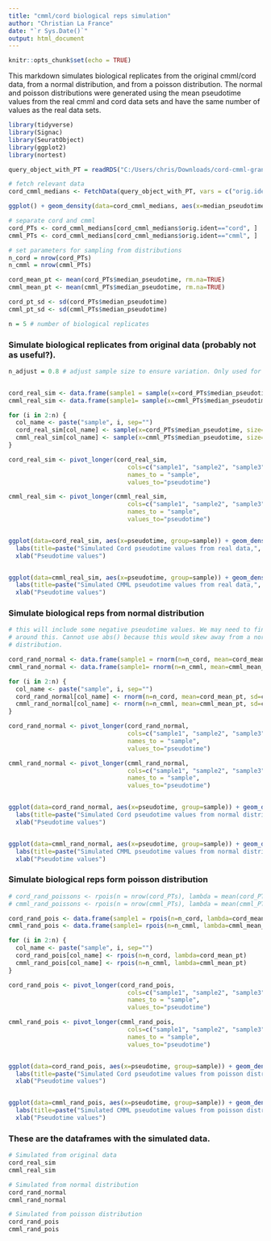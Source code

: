 ---
title: "cmml/cord biological reps simulation"
author: "Christian La France"
date: "`r Sys.Date()`"
output: html_document
---

```{r setup, include=FALSE}
knitr::opts_chunk$set(echo = TRUE)
```


This markdown simulates biological replicates from the original cmml/cord data, from a normal distribution, and from a poisson distribution. The normal and poisson distributions were generated using the mean pseudotime values from the real cmml and cord data sets and have the same number of values as the real data sets. 


```{r}
library(tidyverse)
library(Signac)
library(SeuratObject)
library(ggplot2)
library(nortest)
```


```{r}
query_object_with_PT = readRDS("C:/Users/chris/Downloads/cord-cmml-granja-mapped-with-median-PT_no_clusters_0_13.rds")
```


```{r}
# fetch relevant data
cord_cmml_medians <- FetchData(query_object_with_PT, vars = c("orig.ident", "median_pseudotime")) %>% group_by(orig.ident) %>% as.data.frame()

ggplot() + geom_density(data=cord_cmml_medians, aes(x=median_pseudotime, group=orig.ident, fill=orig.ident), alpha=0.5) + labs(title="Density of pseudotime values")
```


```{r}
# separate cord and cmml
cord_PTs <- cord_cmml_medians[cord_cmml_medians$orig.ident=="cord", ]
cmml_PTs <- cord_cmml_medians[cord_cmml_medians$orig.ident=="cmml", ]
```


```{r}
# set parameters for sampling from distributions
n_cord = nrow(cord_PTs)
n_cmml = nrow(cmml_PTs)

cord_mean_pt <- mean(cord_PTs$median_pseudotime, rm.na=TRUE)
cmml_mean_pt <- mean(cmml_PTs$median_pseudotime, rm.na=TRUE)

cord_pt_sd <- sd(cord_PTs$median_pseudotime)
cmml_pt_sd <- sd(cmml_PTs$median_pseudotime)

n = 5 # number of biological replicates
```


### Simulate biological replicates from original data (probably not as useful?).
```{r}
n_adjust = 0.8 # adjust sample size to ensure variation. Only used for simulation from real data. 


cord_real_sim <- data.frame(sample1 = sample(x=cord_PTs$median_pseudotime, size=n_cord*n_adjust, replace=TRUE))
cmml_real_sim <- data.frame(sample1= sample(x=cmml_PTs$median_pseudotime, size=n_cmml*n_adjust, replace=TRUE))

for (i in 2:n) {
  col_name <- paste("sample", i, sep="")
  cord_real_sim[col_name] <- sample(x=cord_PTs$median_pseudotime, size=n_cord*n_adjust, replace=TRUE)
  cmml_real_sim[col_name] <- sample(x=cmml_PTs$median_pseudotime, size=n_cmml*n_adjust, replace=TRUE)
}

cord_real_sim <- pivot_longer(cord_real_sim, 
                                 cols=c("sample1", "sample2", "sample3", "sample4", "sample5"), 
                                 names_to = "sample",
                                 values_to="pseudotime")

cmml_real_sim <- pivot_longer(cmml_real_sim, 
                                 cols=c("sample1", "sample2", "sample3", "sample4", "sample5"), 
                                 names_to = "sample",
                                 values_to="pseudotime")


ggplot(data=cord_real_sim, aes(x=pseudotime, group=sample)) + geom_density() + 
  labs(title=paste("Simulated Cord pseudotime values from real data,", n, "biological reps")) + 
  xlab("Pseudotime values")


ggplot(data=cmml_real_sim, aes(x=pseudotime, group=sample)) + geom_density() + 
  labs(title=paste("Simulated CMML pseudotime values from real data,", n, "biological reps")) +
  xlab("Pseudotime values")

```




### Simulate biological reps from normal distribution
```{r}
# this will include some negative pseudotime values. We may need to find a way
# around this. Cannot use abs() because this would skew away from a normal
# distribution. 

cord_rand_normal <- data.frame(sample1 = rnorm(n=n_cord, mean=cord_mean_pt, sd=cord_pt_sd))
cmml_rand_normal <- data.frame(sample1= rnorm(n=n_cmml, mean=cmml_mean_pt, sd=cmml_pt_sd))

for (i in 2:n) {
  col_name <- paste("sample", i, sep="")
  cord_rand_normal[col_name] <- rnorm(n=n_cord, mean=cord_mean_pt, sd=cord_pt_sd)
  cmml_rand_normal[col_name] <- rnorm(n=n_cmml, mean=cmml_mean_pt, sd=cmml_pt_sd)
}

cord_rand_normal <- pivot_longer(cord_rand_normal, 
                                 cols=c("sample1", "sample2", "sample3", "sample4", "sample5"), 
                                 names_to = "sample",
                                 values_to="pseudotime")

cmml_rand_normal <- pivot_longer(cmml_rand_normal, 
                                 cols=c("sample1", "sample2", "sample3", "sample4", "sample5"), 
                                 names_to = "sample",
                                 values_to="pseudotime")


ggplot(data=cord_rand_normal, aes(x=pseudotime, group=sample)) + geom_density() + 
  labs(title=paste("Simulated Cord pseudotime values from normal distribution,", n, "biological reps")) + 
  xlab("Pseudotime values")


ggplot(data=cmml_rand_normal, aes(x=pseudotime, group=sample)) + geom_density() + 
  labs(title=paste("Simulated CMML pseudotime values from normal distribution,", n, "biological reps")) +
  xlab("Pseudotime values")

```



### Simulate biological reps form poisson distribution
```{r}
# cord_rand_poissons <- rpois(n = nrow(cord_PTs), lambda = mean(cord_PTs$median_pseudotime))
# cmml_rand_poissons <- rpois(n = nrow(cmml_PTs), lambda = mean(cmml_PTs$median_pseudotime))

cord_rand_pois <- data.frame(sample1 = rpois(n=n_cord, lambda=cord_mean_pt))
cmml_rand_pois <- data.frame(sample1= rpois(n=n_cmml, lambda=cmml_mean_pt))

for (i in 2:n) {
  col_name <- paste("sample", i, sep="")
  cord_rand_pois[col_name] <- rpois(n=n_cord, lambda=cord_mean_pt)
  cmml_rand_pois[col_name] <- rpois(n=n_cmml, lambda=cmml_mean_pt)
}

cord_rand_pois <- pivot_longer(cord_rand_pois, 
                                 cols=c("sample1", "sample2", "sample3", "sample4", "sample5"), 
                                 names_to = "sample",
                                 values_to="pseudotime")

cmml_rand_pois <- pivot_longer(cmml_rand_pois, 
                                 cols=c("sample1", "sample2", "sample3", "sample4", "sample5"), 
                                 names_to = "sample",
                                 values_to="pseudotime")


ggplot(data=cord_rand_pois, aes(x=pseudotime, group=sample)) + geom_density() + 
  labs(title=paste("Simulated Cord pseudotime values from poisson distribution,", n, "biological reps")) + 
  xlab("Pseudotime values")


ggplot(data=cmml_rand_pois, aes(x=pseudotime, group=sample)) + geom_density() + 
  labs(title=paste("Simulated CMML pseudotime values from poisson distribution,", n, "biological reps")) +
  xlab("Pseudotime values")

```



### These are the dataframes with the simulated data. 

```{r}
# Simulated from original data
cord_real_sim
cmml_real_sim

# Simulated from normal distribution
cord_rand_normal
cmml_rand_normal

# Simulated from poisson distribution
cord_rand_pois
cmml_rand_pois

```